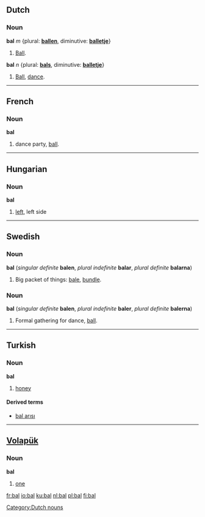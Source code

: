 ==Dutch==
===Noun===
'''bal''' ''m'' {plural: '''[[ballen]]''', diminutive: '''[[balletje]]'''}
#[[ball|Ball]].

'''bal''' ''n'' {plural: '''[[bals]]''', diminutive: '''[[balletje]]'''}
#[[ball|Ball]], [[dance]].

[[Category:Dutch nouns]]

----

==French==
===Noun===
'''bal''' {{m}}

# dance party, [[ball]].

----
==Hungarian==
===Noun===
'''bal'''

# [[left]], left side

----
==Swedish==
===Noun===
'''bal''' {{c}} (''singular definite'' '''balen''', ''plural indefinite'' '''balar''', ''plural definite'' '''balarna''')

# Big packet of things: [[bale]], [[bundle]].

===Noun===
'''bal''' {{c}} (''singular definite'' '''balen''', ''plural indefinite'' '''baler''', ''plural definite'' '''balerna''')

# Formal gathering for dance, [[ball]].

----
==Turkish==
===Noun===
'''bal'''

# [[honey]]

====Derived terms====
*[[bal arısı]]

----

== [[Volapük]] ==
=== Noun ===
'''bal'''

# [[one]]

[[fr:bal]]
[[io:bal]]
[[ku:bal]]
[[nl:bal]]
[[pl:bal]]
[[fi:bal]]